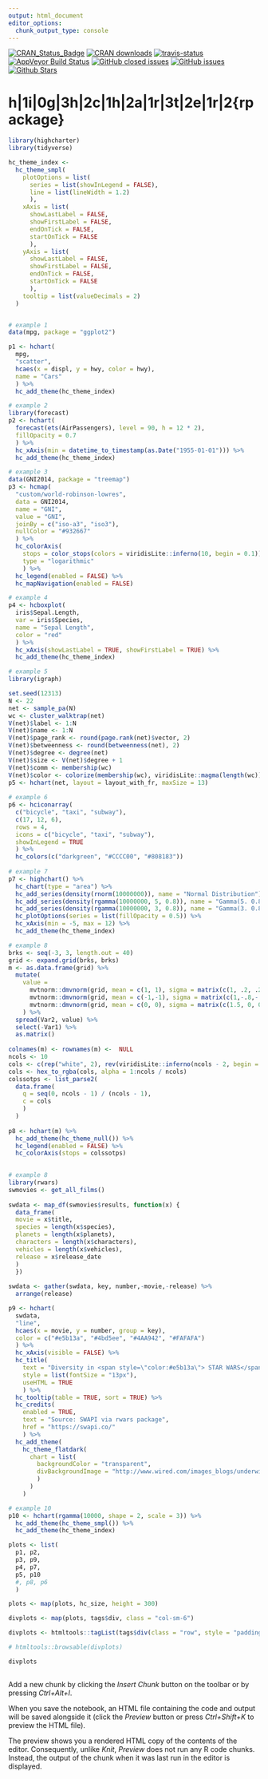 ```yaml
---
output: html_document
editor_options: 
  chunk_output_type: console
---
```


[![CRAN_Status_Badge](http://www.r-pkg.org/badges/version/highcharter?color=brightgreen)](https://cran.r-project.org/package=highcharter)
[![CRAN downloads](http://cranlogs.r-pkg.org/badges/highcharter?color=brightgreen)](http://www.r-pkg.org/pkg/highcharter)
[![travis-status](https://api.travis-ci.org/jbkunst/highcharter.svg)](https://travis-ci.org/jbkunst/highcharter)
[![AppVeyor Build Status](https://ci.appveyor.com/api/projects/status/github/jbkunst/highcharter?branch=master&svg=true)](https://ci.appveyor.com/project/jbkunst/highcharter)
[![GitHub closed issues](https://img.shields.io/github/issues-raw/jbkunst/highcharter.svg)](https://github.com/jbkunst/highcharter/issues)
[![GitHub issues](https://img.shields.io/github/issues-closed-raw/jbkunst/highcharter.svg)](https://github.com/jbkunst/highcharter/issues)
[![Github Stars](https://img.shields.io/github/stars/jbkunst/highcharter.svg?style=social&label=Github)](https://github.com/jbkunst/highcharter)

<h1><div id="brand">h|1i|0g|3h|2c|1h|2a|1r|3t|2e|1r|2{rpackage}</div></h1> 


```r
library(highcharter)
library(tidyverse)

hc_theme_index <- 
  hc_theme_smpl(
    plotOptions = list(
      series = list(showInLegend = FALSE),
      line = list(lineWidth = 1.2)
      ),
    xAxis = list(
      showLastLabel = FALSE,
      showFirstLabel = FALSE,
      endOnTick = FALSE,
      startOnTick = FALSE
      ),
    yAxis = list(
      showLastLabel = FALSE,
      showFirstLabel = FALSE,
      endOnTick = FALSE,
      startOnTick = FALSE
      ),
    tooltip = list(valueDecimals = 2)
  )


# example 1
data(mpg, package = "ggplot2")

p1 <- hchart(
  mpg,
  "scatter",
  hcaes(x = displ, y = hwy, color = hwy),
  name = "Cars"
  ) %>%
  hc_add_theme(hc_theme_index)

# example 2
library(forecast)
p2 <- hchart(
  forecast(ets(AirPassengers), level = 90, h = 12 * 2),
  fillOpacity = 0.7
  ) %>%
  hc_xAxis(min = datetime_to_timestamp(as.Date("1955-01-01"))) %>%
  hc_add_theme(hc_theme_index)

# example 3
data(GNI2014, package = "treemap")
p3 <- hcmap(
  "custom/world-robinson-lowres",
  data = GNI2014,
  name = "GNI",
  value = "GNI",
  joinBy = c("iso-a3", "iso3"),
  nullColor = "#932667"
  ) %>%
  hc_colorAxis(
    stops = color_stops(colors = viridisLite::inferno(10, begin = 0.1)),
    type = "logarithmic"
    ) %>%
  hc_legend(enabled = FALSE) %>%
  hc_mapNavigation(enabled = FALSE) 

# example 4
p4 <- hcboxplot(
  iris$Sepal.Length,
  var = iris$Species,
  name = "Sepal Length",
  color = "red"
  ) %>%
  hc_xAxis(showLastLabel = TRUE, showFirstLabel = TRUE) %>% 
  hc_add_theme(hc_theme_index)

# example 5
library(igraph)

set.seed(12313)
N <- 22
net <- sample_pa(N)
wc <- cluster_walktrap(net)
V(net)$label <- 1:N
V(net)$name <- 1:N
V(net)$page_rank <- round(page.rank(net)$vector, 2)
V(net)$betweenness <- round(betweenness(net), 2)
V(net)$degree <- degree(net)
V(net)$size <- V(net)$degree + 1
V(net)$comm <- membership(wc)
V(net)$color <- colorize(membership(wc), viridisLite::magma(length(wc)))
p5 <- hchart(net, layout = layout_with_fr, maxSize = 13)
  
# example 6
p6 <- hciconarray(
  c("bicycle", "taxi", "subway"),
  c(17, 12, 6),
  rows = 4,
  icons = c("bicycle", "taxi", "subway"),
  showInLegend = TRUE
  ) %>%
  hc_colors(c("darkgreen", "#CCCC00", "#808183"))
  
# example 7
p7 <- highchart() %>%
  hc_chart(type = "area") %>% 
  hc_add_series(density(rnorm(10000000)), name = "Normal Distribution") %>%
  hc_add_series(density(rgamma(10000000, 5, 0.8)), name = "Gamma(5. 0.8) Distribution") %>%
  hc_add_series(density(rgamma(10000000, 3, 0.8)), name = "Gamma(3. 0.8) Distribution") %>%
  hc_plotOptions(series = list(fillOpacity = 0.5)) %>%
  hc_xAxis(min = -5, max = 12) %>% 
  hc_add_theme(hc_theme_index)

# example 8
brks <- seq(-3, 3, length.out = 40)
grid <- expand.grid(brks, brks)
m <- as.data.frame(grid) %>%
  mutate(
    value =
      mvtnorm::dmvnorm(grid, mean = c(1, 1), sigma = matrix(c(1, .2, .2, 1), nrow = 2)) +
      mvtnorm::dmvnorm(grid, mean = c(-1,-1), sigma = matrix(c(1,-.8,-.8, 1), nrow = 2)) +
      mvtnorm::dmvnorm(grid, mean = c(0, 0), sigma = matrix(c(1.5, 0, 0, 1.5), nrow = 2))
    ) %>%
  spread(Var2, value) %>%
  select(-Var1) %>%
  as.matrix()
  
colnames(m) <- rownames(m) <-  NULL
ncols <- 10
cols <- c(rep("white", 2), rev(viridisLite::inferno(ncols - 2, begin = 0)))
cols <- hex_to_rgba(cols, alpha = 1:ncols / ncols)
colssotps <- list_parse2(
  data.frame(
    q = seq(0, ncols - 1) / (ncols - 1),
    c = cols
    )
  )
  
p8 <- hchart(m) %>%
  hc_add_theme(hc_theme_null()) %>%
  hc_legend(enabled = FALSE) %>%
  hc_colorAxis(stops = colssotps)
  

# example 8
library(rwars)
swmovies <- get_all_films()
  
swdata <- map_df(swmovies$results, function(x) {
  data_frame(
  movie = x$title,
  species = length(x$species),
  planets = length(x$planets),
  characters = length(x$characters),
  vehicles = length(x$vehicles),
  release = x$release_date
  )
  })
  
swdata <- gather(swdata, key, number,-movie,-release) %>% 
  arrange(release)

p9 <- hchart(
  swdata,
  "line",
  hcaes(x = movie, y = number, group = key),
  color = c("#e5b13a", "#4bd5ee", "#4AA942", "#FAFAFA")
  ) %>%
  hc_xAxis(visible = FALSE) %>%
  hc_title(
    text = "Diversity in <span style=\"color:#e5b13a\"> STAR WARS</span> movies",
    style = list(fontSize = "13px"),
    useHTML = TRUE
    ) %>%
  hc_tooltip(table = TRUE, sort = TRUE) %>%
  hc_credits(
    enabled = TRUE,
    text = "Source: SWAPI via rwars package",
    href = "https://swapi.co/"
    ) %>%
  hc_add_theme(
    hc_theme_flatdark(
      chart = list(
        backgroundColor = "transparent",
        divBackgroundImage = "http://www.wired.com/images_blogs/underwire/2013/02/xwing-bg.gif"
        )
      )
    )

# example 10
p10 <- hchart(rgamma(10000, shape = 2, scale = 3)) %>% 
  hc_add_theme(hc_theme_smpl()) %>% 
  hc_add_theme(hc_theme_index)

plots <- list(
  p1, p2, 
  p3, p9, 
  p4, p7, 
  p5, p10
  #, p8, p6
  )

plots <- map(plots, hc_size, height = 300)

divplots <- map(plots, tags$div, class = "col-sm-6")

divplots <- htmltools::tagList(tags$div(class = "row", style = "padding-right: 10px", divplots))

# htmltools::browsable(divplots)

divplots
  
```



Add a new chunk by clicking the *Insert Chunk* button on the toolbar or by pressing *Ctrl+Alt+I*.

When you save the notebook, an HTML file containing the code and output will be saved alongside it (click the *Preview* button or press *Ctrl+Shift+K* to preview the HTML file).

The preview shows you a rendered HTML copy of the contents of the editor. Consequently, unlike *Knit*, *Preview* does not run any R code chunks. Instead, the output of the chunk when it was last run in the editor is displayed.
